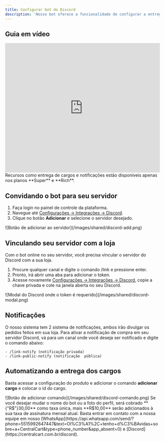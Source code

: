 ```yaml
---
title: Configurar bot do Discord
description: 'Nosso bot oferece a funcionalidade de configurar a entrega automática de cargos em seu servidor, juntamente com outros recursos como notificações de compra, tempo de expiração e a possibilidade de criar um canal exclusivo para o bot notificar todas as vendas.'
---
```


## Guia em vídeo

<iframe
  width="100%"
  height="422"
  src="https://www.youtube.com/embed/aDOukw9tPcM?si=bBolczzlSRyzuajR"
  title="YouTube video player"
  frameborder="0"
  allow="accelerometer; autoplay; clipboard-write; encrypted-media; gyroscope; picture-in-picture"
  allowfullscreen
></iframe>

<Note>
  Recursos como entrega de cargos e notificações estão disponíveis apenas nos planos **Super** e **Rich**.
</Note>

## Convidando o bot para seu servidor

1. Faça login no painel de controle da plataforma.
2. Navegue até [Configurações -> Integrações -> Discord](https://app.centralcart.com.br/settings/plugin/discord).
3. Clique no botão **Adicionar** e selecione o servidor desejado.

<Frame>
![Botão de adicionar ao servidor](/images/shared/discord-add.png)
</Frame>

## Vinculando seu servidor com a loja
Com o bot online no seu servidor, você precisa vincular o servidor do Discord com a sua loja.

1. Procure qualquer canal e digite o comando /link e pressione enter.
2. Pronto, irá abrir uma aba para adicionar o token.
3. Acesse novamente [Configurações -> Integrações -> Discord](https://app.centralcart.com.br/settings/plugin/discord), 
copie a chave privada e cole na janela aberta no seu Discord.

<Frame>
![Modal do Discord onde o token é requerido](/images/shared/discord-modal.png)
</Frame>

## Notificações
O nosso sistema tem 2 sistema de notificações, ambos irão divulgar os pedidos feitos em sua loja. Para ativar a notificação de compra em seu servidor Discord, vá para um canal onde você deseja ser notificado e digite o comando abaixo:

`- /link-notify (notificação privada)` <br/> `- /link-public-notify (notificação  pública)`

## Automatizando a entrega dos cargos
Basta acessar a configuração do produto e adicionar o comando **adicionar cargo** e colocar o id do cargo. 

<Frame>
![Botão de adicionar comando](/images/shared/discord-comando.png)
</Frame>

<Warning>
Se você desejar mudar o nome do bot ou a foto do perfil, será cobrado **{"R$"}30,00** como taxa única, mais **R$10,00** serão adicionados à sua taxa de assinatura mensal atual. Basta entrar em contato com a nossa equipe em nosso [WhatsApp](https://api.whatsapp.com/send/?phone=5515992647447&text=Ol%C3%A1%2C+tenho+d%C3%BAvidas+sobre+a+CentralCart&type=phone_number&app_absent=0) e [Discord](https://centralcart.com.br/discord).
</Warning>
